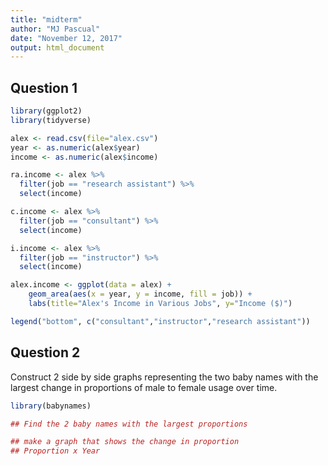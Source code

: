 ```yaml
---
title: "midterm"
author: "MJ Pascual"
date: "November 12, 2017"
output: html_document
---
```


## Question 1

```r
library(ggplot2)
library(tidyverse)

alex <- read.csv(file="alex.csv")
year <- as.numeric(alex$year)
income <- as.numeric(alex$income)

ra.income <- alex %>%
  filter(job == "research assistant") %>%
  select(income)

c.income <- alex %>%
  filter(job == "consultant") %>%
  select(income)

i.income <- alex %>%
  filter(job == "instructor") %>%
  select(income)

alex.income <- ggplot(data = alex) +
    geom_area(aes(x = year, y = income, fill = job)) + 
    labs(title="Alex's Income in Various Jobs", y="Income ($)")

legend("bottom", c("consultant","instructor","research assistant"))

```


## Question 2
Construct 2 side by side graphs representing the two baby names with the largest change in proportions of male to female usage over time. 
```r
library(babynames)

## Find the 2 baby names with the largest proportions 

## make a graph that shows the change in proportion 
## Proportion x Year






```